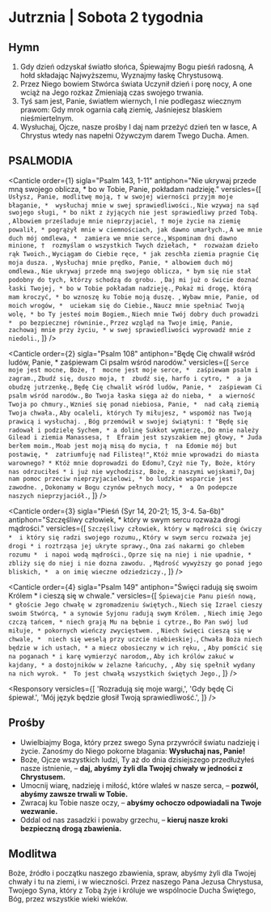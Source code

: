# Jutrznia | Sobota 2 tygodnia

<OpeningVersicle />

## Hymn

1. Gdy dzień odzyskał światło słońca,
   Śpiewajmy Bogu pieśń radosną,
   A hołd składając Najwyższemu,
   Wyznajmy łaskę Chrystusową.
2. Przez Niego bowiem Stwórca świata
   Uczynił dzień i porę nocy,
   A one wciąż na Jego rozkaz
   Zmieniają czas swojego trwania.
3. Tyś sam jest, Panie, światłem wiernych,
   I nie podlegasz wiecznym prawom:
   Gdy mrok ogarnia całą ziemię,
   Jaśniejesz blaskiem nieśmiertelnym.
4. Wysłuchaj, Ojcze, nasze prośby
   I daj nam przeżyć dzień ten w łasce,
   A Chrystus wtedy nas napełni
   Ożywczym darem Twego Ducha. Amen.

## PSALMODIA

<Canticle
  order={1}
  sigla="Psalm 143, 1-11"
  antiphon="Nie ukrywaj przede mną swojego oblicza, * bo w Tobie, Panie, pokładam nadzieję."
  versicles={[
    `Usłysz, Panie, modlitwę moją, †
w swojej wierności przyjm moje błaganie, * 
wysłuchaj mnie w swej sprawiedliwości.`,
    `Nie wzywaj na sąd swojego sługi, *
bo nikt z żyjących nie jest sprawiedliwy przed Tobą. `,
    `Albowiem prześladuje mnie nieprzyjaciel, †
moje życie na ziemię powalił, *
pogrążył mnie w ciemnościach, jak dawno umarłych.`,
    `A we mnie duch mój omdlewa, * 
zamiera we mnie serce.`,
    `Wspominam dni dawno minione, † 
rozmyślam o wszystkich Twych dziełach, * 
rozważam dzieło rąk Twoich.`,
    `Wyciągam do Ciebie ręce, *
jak zeschła ziemia pragnie Cię moja dusza. `,
    `Wysłuchaj mnie prędko, Panie, *
albowiem duch mój omdlewa.`,
    `Nie ukrywaj przede mną swojego oblicza, *
bym się nie stał podobny do tych, którzy schodzą do grobu. `,
    `Daj mi już o świcie doznać łaski Twojej, *
bo w Tobie pokładam nadzieję.`,
    `Pokaż mi drogę, którą mam kroczyć, *
bo wznoszę ku Tobie moją duszę. `,
    `Wybaw mnie, Panie, od moich wrogów, * 
uciekam się do Ciebie.`,
    `Naucz mnie spełniać Twoją wolę, *
bo Ty jesteś moim Bogiem.`,
    `Niech mnie Twój dobry duch prowadzi * 
po bezpiecznej równinie.`,
    `Przez wzgląd na Twoje imię, Panie, zachowaj mnie przy życiu, *
w swej sprawiedliwości wyprowadź mnie z niedoli.`,
  ]}
/>

<Canticle
  order={2}
  sigla="Psalm 108"
  antiphon="Będę Cię chwalił wśród ludów, Panie, * zaśpiewam Ci psalm wśród narodów."
  versicles={[
    `Serce moje jest mocne, Boże, † 
mocne jest moje serce, * 
zaśpiewam psalm i zagram.`,
    `Zbudź się, duszo moja, † 
zbudź się, harfo i cytro, * 
a ja obudzę jutrzenkę.`,
    `Będę Cię chwalił wśród ludów, Panie, * 
zaśpiewam Ci psalm wśród narodów.`,
    `Bo Twoja łaska sięga aż do nieba, * 
a wierność Twoja po chmury.`,
    `Wznieś się ponad niebiosa, Panie, * 
nad całą ziemią Twoja chwała.`,
    `Aby ocaleli, których Ty miłujesz, *
wspomóż nas Twoją prawicą i wysłuchaj. `,
    `Bóg przemówił w swojej świątyni: †
"Będę się radował i podzielę Sychem, *
a dolinę Sukkot wymierzę.`,
    `Do mnie należy Gilead i ziemia Manassesa, † 
Efraim jest szyszakiem mej głowy, *
Juda berłem moim.`,
    `Moab jest moją misą do mycia, † 
na Edomie mój but postawię, * 
zatriumfuję nad Filisteą!"`,
    `Któż mnie wprowadzi do miasta warownego? *
Któż mnie doprowadzi do Edomu?`,
    `Czyż nie Ty, Boże, który nas odrzuciłeś *
i już nie wychodzisz, Boże, z naszymi wojskami?`,
    `Daj nam pomoc przeciw nieprzyjacielowi, *
bo ludzkie wsparcie jest zawodne. `,
    `Dokonamy w Bogu czynów pełnych mocy, * 
a On podepcze naszych nieprzyjaciół.`,
  ]}
/>

<Canticle
  order={3}
  sigla="Pieśń (Syr 14, 20-21; 15, 3-4. 5a-6b)"
  antiphon="Szczęśliwy człowiek, * który w swym sercu rozważa drogi mądrości."
  versicles={[
    `Szczęśliwy człowiek, który w mądrości się ćwiczy * 
i który się radzi swojego rozumu,`,
    `Który w swym sercu rozważa jej drogi *
i roztrząsa jej ukryte sprawy.`,
    `Ona zaś nakarmi go chlebem rozumu * 
i napoi wodą mądrości.`,
    `Oprze się na niej i nie upadnie, *
zbliży się do niej i nie dozna zawodu. `,
    `Mądrość wywyższy go ponad jego bliskich, * 
a on imię wieczne odziedziczy.`,
  ]}
/>

<Canticle
  order={4}
  sigla="Psalm 149"
  antiphon="Święci radują się swoim Królem * i cieszą się w chwale."
  versicles={[
    `Śpiewajcie Panu pieśń nową, *
głoście Jego chwałę w zgromadzeniu świętych.`,
    `Niech się Izrael cieszy swoim Stwórcą, *
a synowie Syjonu radują swym Królem. `,
    `Niech imię Jego czczą tańcem, *
niech grają Mu na bębnie i cytrze.`,
    `Bo Pan swój lud miłuje, *
pokornych wieńczy zwycięstwem. `,
    `Niech święci cieszą się w chwale, * 
niech się weselą przy uczcie niebieskiej.`,
    `Chwała Boża niech będzie w ich ustach, *
a miecz obosieczny w ich ręku, `,
    `Aby pomścić się na poganach *
i karę wymierzyć narodom,`,
    `Aby ich królów zakuć w kajdany, *
a dostojników w żelazne łańcuchy, `,
    `Aby się spełnił wydany na nich wyrok. * 
To jest chwałą wszystkich świętych Jego.`,
  ]}
/>

<Passage
  sigla="Flp 2, 14-15"
  passage="Czyńcie wszystko bez szemrań i powątpiewań, abyście się stali bez zarzutu i bez winy jako nienaganne dzieci Boże pośród narodu zepsutego i przewrotnego. Między nimi jawicie się jako źródła światła w świecie."
/>

<Responsory
  versicles={[
    'Rozradują się moje wargi,',
    'Gdy będę Ci śpiewał.',
    'Mój język będzie głosił Twoją sprawiedliwość.',
  ]}
/>

<Benedictus antiphon="Skieruj, Panie, * nasze kroki na drogę pokoju." />

## Prośby

- Uwielbiajmy Boga, który przez swego Syna przywrócił światu nadzieję i życie. Zanośmy do Niego pokorne błagania: **Wysłuchaj nas, Panie!**
- Boże, Ojcze wszystkich ludzi, Ty aż do dnia dzisiejszego przedłużyłeś nasze istnienie, – **daj, abyśmy żyli dla Twojej chwały w jedności z Chrystusem.**
- Umocnij wiarę, nadzieję i miłość, które wlałeś w nasze serca, – **pozwól, abyśmy zawsze trwali w Tobie.**
- Zwracaj ku Tobie nasze oczy, – **abyśmy ochoczo odpowiadali na Twoje wezwanie.**
- Oddal od nas zasadzki i powaby grzechu, – **kieruj nasze kroki bezpieczną drogą zbawienia.**

<CustomIntercessions type="lauds" />

<KyrieEleison />

<LordsPrayer />

## Modlitwa

Boże, źródło i początku naszego zbawienia, spraw, abyśmy żyli dla Twojej chwały i tu na ziemi, i w wieczności. Przez naszego Pana Jezusa Chrystusa, Twojego Syna, który z Tobą żyje i króluje we wspólnocie Ducha Świętego, Bóg, przez wszystkie wieki wieków.

<Amen />

<BlessingAndConcludingVersicle />
